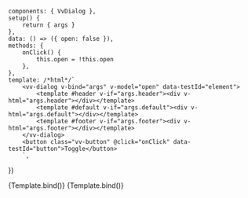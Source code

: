 
<Meta
	title="Components/Dialog"
	component={VvDialog}
	args={defaultArgs}
	argTypes={argTypes}
/>

	components: { VvDialog },
	setup() {
		return { args }
	},
	data: () => ({ open: false }),
	methods: {
		onClick() {
			this.open = !this.open
		},
	},
	template: /*html*/`
		<vv-dialog v-bind="args" v-model="open" data-testId="element">
			<template #header v-if="args.header"><div v-html="args.header"></div></template>
			<template #default v-if="args.default"><div v-html="args.default"></div></template>
			<template #footer v-if="args.footer"><div v-html="args.footer"></div></template>
		</vv-dialog>
		<button class="vv-button" @click="onClick" data-testId="button">Toggle</button>
        `,
})

<Canvas>
	<Story name="Dialog" play={defaultTest}>
		{Template.bind()}
	</Story>
</Canvas>

<Canvas>
	<Story
		name="Auto close"
		play={defaultTest}
		args={{ autoClose: true }}
		argTypes={{
			autoClose: {
				control: {
					disable: true,
				},
			},
		}}
	>
		{Template.bind()}
	</Story>
</Canvas>
